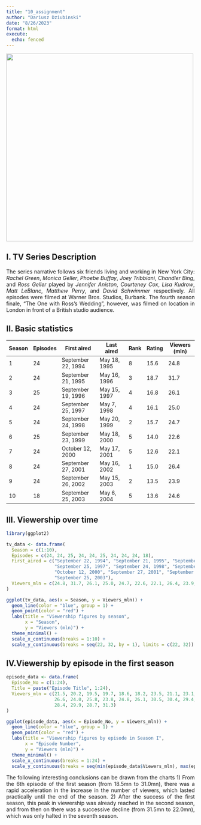 ```yaml
---
title: "10_assignment"
author: "Dariusz Dziubinski"
date: "8/26/2023"
format: html
execute:
  echo: fenced
---
```


<style>
table {
  font-size: 14px;
}
</style>

<div class="figure">
  <p class="caption"></p>
  <img src="https://upload.wikimedia.org/wikipedia/commons/b/bc/Friends_logo.svg" alt="" width="500">
</div>

## **I. TV Series Description**

::: {style="text-align: justify"}
The series narrative follows six friends living and working in New York City: *Rachel Green*, *Monica Geller*, *Phoebe Buffay*, *Joey Tribbiani*, *Chandler Bing*, and *Ross Geller* played by *Jennifer Aniston*, *Courteney Cox*, *Lisa Kudrow*, *Matt LeBlanc*, *Matthew Perry*, and *David Schwimmer* respectively. All episodes were filmed at Warner Bros. Studios, Burbank. The fourth season finale, "The One with Ross's Wedding", however, was filmed on location in London in front of a British studio audience.
:::
 
## **II. Basic statistics**

| Season | Episodes | First aired        | Last aired       | Rank | Rating | Viewers (mln) |
|--------|----------|--------------------|------------------|------|--------|---------------|
| 1      | 24       | September 22, 1994 | May 18, 1995     | 8    | 15.6   | 24.8          |
| 2      | 24       | September 21, 1995 | May 16, 1996     | 3    | 18.7   | 31.7          |
| 3      | 25       | September 19, 1996 | May 15, 1997     | 4    | 16.8   | 26.1          |
| 4      | 24       | September 25, 1997 | May 7, 1998      | 4    | 16.1   | 25.0          |
| 5      | 24       | September 24, 1998 | May 20, 1999     | 2    | 15.7   | 24.7          |
| 6      | 25       | September 23, 1999 | May 18, 2000     | 5    | 14.0   | 22.6          |
| 7      | 24       | October 12, 2000   | May 17, 2001     | 5    | 12.6   | 22.1          |
| 8      | 24       | September 27, 2001 | May 16, 2002     | 1    | 15.0   | 26.4          |
| 9      | 24       | September 26, 2002 | May 15, 2003     | 2    | 13.5   | 23.9          |
| 10     | 18       | September 25, 2003 | May 6, 2004      | 5    | 13.6   | 24.6          |

## **III. Viewership over time**

```r
library(ggplot2)

tv_data <- data.frame(
  Season = c(1:10),
  Episodes = c(24, 24, 25, 24, 24, 25, 24, 24, 24, 18),
  First_aired = c("September 22, 1994", "September 21, 1995", "September 19, 1996",
                  "September 25, 1997", "September 24, 1998", "September 23, 1999",
                  "October 12, 2000", "September 27, 2001", "September 26, 2002",
                  "September 25, 2003"),
  Viewers_mln = c(24.8, 31.7, 26.1, 25.0, 24.7, 22.6, 22.1, 26.4, 23.9, 24.6)
)

ggplot(tv_data, aes(x = Season, y = Viewers_mln)) +
  geom_line(color = "blue", group = 1) + 
  geom_point(color = "red") +
  labs(title = "Viewership figures by season",
       x = "Season",
       y = "Viewers (mln)") +
  theme_minimal() +
  scale_x_continuous(breaks = 1:10) +
  scale_y_continuous(breaks = seq(22, 32, by = 1), limits = c(22, 32))

```

## **IV.Viewership by episode in the first season**

```r
episode_data <- data.frame(
  Episode_No = c(1:24),
  Title = paste("Episode Title", 1:24),
  Viewers_mln = c(21.5, 20.2, 19.5, 19.7, 18.6, 18.2, 23.5, 21.1, 23.1, 19.9, 
                  26.6, 24.0, 25.8, 23.8, 24.8, 26.1, 30.5, 30.4, 29.4, 30.0, 
                  28.4, 29.9, 28.7, 31.3)
)

ggplot(episode_data, aes(x = Episode_No, y = Viewers_mln)) +
  geom_line(color = "blue", group = 1) + 
  geom_point(color = "red") +
  labs(title = "Viewership figures by episode in Season I",
       x = "Episode Number",
       y = "Viewers (mln)") +
  theme_minimal() +
  scale_x_continuous(breaks = 1:24) +
  scale_y_continuous(breaks = seq(min(episode_data$Viewers_mln), max(episode_data$Viewers_mln), by = 1))
```

::: {style="text-align: justify"}
The following interesting conclusions can be drawn from the charts 1) From the 6th episode of the first season (from 18.5mn to 31.0mn), there was a rapid acceleration in the increase in the number of viewers, which lasted practically until the end of the season. 2) After the success of the first season, this peak in viewership was already reached in the second season, and from then on there was a successive decline (from 31.5mn to 22.0mn), which was only halted in the seventh season. 
:::